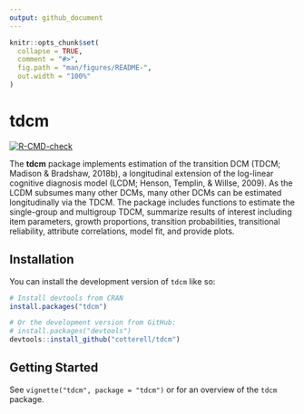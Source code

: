 ```yaml
---
output: github_document
---
```


<!-- README.md is generated from README.Rmd. Please edit that file -->

```r
knitr::opts_chunk$set(
  collapse = TRUE,
  comment = "#>",
  fig.path = "man/figures/README-",
  out.width = "100%"
)
```

# tdcm

<!-- badges: start -->
[![R-CMD-check](https://github.com/cotterell/tdcm/actions/workflows/R-CMD-check.yaml/badge.svg)](https://github.com/cotterell/tdcm/actions/workflows/R-CMD-check.yaml)
<!-- badges: end -->

The **tdcm** package implements estimation of the transition DCM (TDCM; Madison 
& Bradshaw, 2018b), a longitudinal extension of the log-linear cognitive 
diagnosis model (LCDM; Henson, Templin, & Willse, 2009). As the LCDM subsumes 
many other DCMs, many other DCMs can be estimated longitudinally via the TDCM. 
The package includes functions to estimate the single-group and multigroup TDCM, 
summarize results of interest including item parameters, growth proportions, 
transition probabilities, transitional reliability, attribute correlations, 
model fit, and provide plots. 

## Installation

You can install the development version of `tdcm` like so:

``` r
# Install devtools from CRAN
install.packages("tdcm")
```

``` r
# Or the development version from GitHub:
# install.packages("devtools")
devtools::install_github("cotterell/tdcm")
```

## Getting Started

See `vignette("tdcm", package = "tdcm")` or for an overview of the `tdcm`
package.

